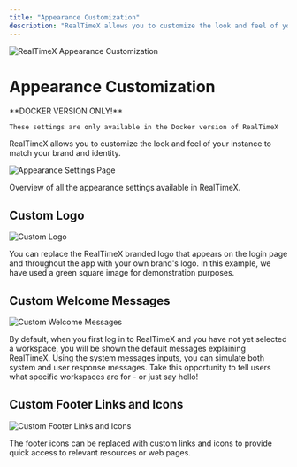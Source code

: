 ```yaml
---
title: "Appearance Customization"
description: "RealTimeX allows you to customize the look and feel of your instance to match your brand and identity."
---
```



<Image
  src="/images/features/customization/header-image.png"
  height={1080}
  width={1920}
  quality={100}
  alt="RealTimeX Appearance Customization"
/>

# Appearance Customization

<Callout type="info" emoji="️💡">
  **DOCKER VERSION ONLY!**

    These settings are only available in the Docker version of RealTimeX

</Callout>

RealTimeX allows you to customize the look and feel of your instance to match your brand and identity.

<Image
  src="/images/features/customization/appearance-settings-page.png"
  height={1080}
  width={1920}
  quality={100}
  alt="Appearance Settings Page"
/>

Overview of all the appearance settings available in RealTimeX.

## Custom Logo

<Image
  src="/images/features/customization/custom-logo.png"
  height={1080}
  width={1920}
  quality={100}
  alt="Custom Logo"
/>

You can replace the RealTimeX branded logo that appears on the login page and throughout the app with your own brand's logo. In this example, we have used a green square image for demonstration purposes.

## Custom Welcome Messages

<Image
  src="/images/features/customization/custom-welcome-messages.png"
  height={1080}
  width={1920}
  quality={100}
  alt="Custom Welcome Messages"
/>

By default, when you first log in to RealTimeX and you have not yet selected a workspace, you will be shown the default messages explaining RealTimeX. Using the system messages inputs, you can simulate both system and user response messages. Take this opportunity to tell users what specific workspaces are for - or just say hello!

## Custom Footer Links and Icons

<Image
  src="/images/features/customization/custom-footer-links-and-icons.png"
  height={1080}
  width={1920}
  quality={100}
  alt="Custom Footer Links and Icons"
/>

The footer icons can be replaced with custom links and icons to provide quick access to relevant resources or web pages.

